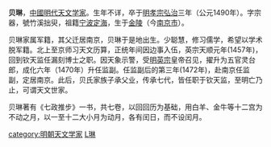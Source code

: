{{unreferenced|time=2015-04-05T06:06:31+00:00}}
{{東亞男性歷史人物
|名稱 = 贝琳
|身份 = 明代大臣、天文学家
|國家 = [[明朝|大明]]
|最高職務 = 大明南京钦天监监副
|字 = '''宗器'''
|官職 = [[南京钦天监监副|南京钦天监监副]]
|族裔 = 
|府邸 =
|世系 = 
|號 = '''竹溪拙臾'''
|逝世日期 =1490年
|著作 = 《[[七政推步|七政推步]]》
}}
'''贝琳'''，[[中國|中國]][[明代|明代]][[天文学家|天文学家]]。生年不详，卒于[[明孝宗|明孝宗]][[弘治|弘治]]三年（公元1490年）。字宗器，號竹溪拙臾，祖籍[[宁波|宁波]][[定海|定海]]，生于[[金陵|金陵]]（今[[南京市|南京市]]）。

贝琳家属军籍，其父迁居南京，贝琳于是地出生。少聪慧，修习儒学，希望以学术脱军籍。北上至京师习天文历算，正统年间因边事入伍，英宗天顺元年(1457年)，回到钦天监任漏刻博士之职。因天象示警，受[[明英宗|明英宗]]皇帝召见，擢升为五官灵台郎，成化六年（1470年）升任监副。任监副后的第三年(1472年)，赴南京任监副，定居南京。此后，贝氏家族子承父业，传承七代，皆任职于钦天监，至明亡乃止，可谓天文世家。

贝琳著有《七政推步》一书，共七卷，以回回历为基础，用白羊、金牛等十二宫为不动之月，以一至十二大小月为动月，各有闰日，而不设闰月。

{{DEFAULTSORT:Bei贝}}
[[category:明朝天文学家|category:明朝天文学家]]
[[category:贝姓|L琳]]